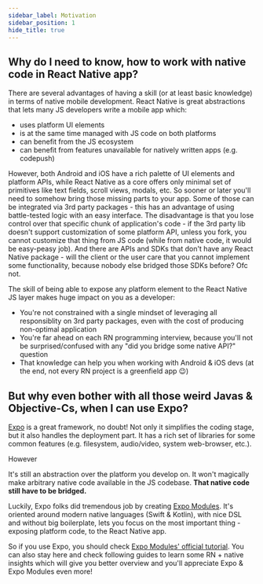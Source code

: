 ```yaml
---
sidebar_label: Motivation
sidebar_position: 1
hide_title: true
---
```


## Why do I need to know, how to work with native code in React Native app?

There are several advantages of having a skill (or at least basic knowledge) in terms of native mobile development.
React Native is great abstractions that lets many JS developers write a mobile app which:
- uses platform UI elements
- is at the same time managed with JS code on both platforms
- can benefit from the JS ecosystem
- can benefit from features unavailable for natively written apps (e.g. codepush)

However, both Android and iOS have a rich palette of UI elements and platform APIs, while React Native as a core offers only minimal set of primitives like text fields, scroll views, modals, etc.
So sooner or later you'll need to somehow bring those missing parts to your app.
Some of those can be integrated via 3rd party packages - this has an advantage of using battle-tested logic with an easy interface.
The disadvantage is that you lose control over that specific chunk of application's code - if the 3rd party lib doesn't support customization of some platform API,
unless you fork, you cannot customize that thing from JS code (while from native code, it would be easy-peasy job).
And there are APIs and SDKs that don't have any React Native package - will the client or the user care that you cannot implement some functionality, because nobody else bridged those SDKs before? Ofc not.

The skill of being able to expose any platform element to the React Native JS layer makes huge impact on you as a developer:
- You're not constrained with a single mindset of leveraging all responsiblity on 3rd party packages, even with the cost of producing non-optimal application
- You're far ahead on each RN programming interview, because you'll not be surprised/confused with any "did you bridge some native API?" question
- That knowledge can help you when working with Android & iOS devs (at the end, not every RN project is a greenfield app 😉)

## But why even bother with all those weird Javas & Objective-Cs, when I can use Expo?

[Expo](https://docs.expo.dev) is a great framework, no doubt! Not only it simplifies the coding stage, but it also handles the deployment part.
It has a rich set of libraries for some common features (e.g. filesystem, audio/video, system web-browser, etc.).

However

It's still an abstraction over the platform you develop on. It won't magically make arbitrary native code available in the JS codebase.
**That native code still have to be bridged.**

Luckily, Expo folks did tremendous job by creating [Expo Modules](https://docs.expo.dev/modules/overview).
It's oriented around modern native languages (Swift & Kotlin), with nice DSL and without big boilerplate, lets you focus on the most important thing - exposing platform code, to the React Native app.

So if you use Expo, you should check [Expo Modules' official tutorial](https://docs.expo.dev/modules/get-started/).
You can also stay here and check following guides to learn some RN + native insights which will give you better overview and you'll appreciate Expo & Expo Modules even more!
